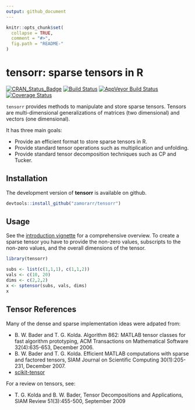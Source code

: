```yaml
---
output: github_document
---
```


<!-- README.md is generated from README.Rmd. Please edit that file -->

```r
knitr::opts_chunk$set(
  collapse = TRUE,
  comment = "#>",
  fig.path = "README-"
)
```

# tensorr: sparse tensors in R
[![CRAN_Status_Badge](http://www.r-pkg.org/badges/version/tensorr)](https://cran.r-project.org/package=tensorr)
[![Build Status](https://travis-ci.org/zamorarr/tensorr.svg?branch=master)](https://travis-ci.org/zamorarr/tensorr) 
[![AppVeyor Build Status](https://ci.appveyor.com/api/projects/status/github/zamorarr/tensorr?branch=master&svg=true)](https://ci.appveyor.com/project/zamorarr/tensorr) 
[![Coverage Status](https://img.shields.io/codecov/c/github/zamorarr/tensorr/master.svg)](https://codecov.io/github/zamorarr/tensorr?branch=master)

`tensorr` provides methods to manipulate and store sparse tensors. Tensors are multi-dimensional generalizations of matrices (two dimensional) and vectors (one dimensional).

It has three main goals:

- Provide an efficient format to store sparse tensors in R.
- Provide standard tensor operations such as multiplication and unfolding.
- Provide standard tensor decomposition techniques such as CP and Tucker.

## Installation
The development version of **tensorr** is available on github.
```r
devtools::install_github("zamorarr/tensorr")
```

## Usage
See the [introduction vignette](https://zamorarr.github.io/tensorr/articles/introduction.html)
for a comprehensive overview. To create a sparse tensor you have to provide the 
non-zero values, subscripts to the non-zero values, and the overall dimensions 
of the tensor.

```r
library(tensorr)

subs <- list(c(1,1,1), c(1,1,2))
vals <- c(10, 20)
dims <- c(2,2,2)
x <- sptensor(subs, vals, dims)
x
```

## Tensor References
Many of the dense and sparse implementation ideas were adpated from:

 - B. W. Bader and T. G. Kolda. Algorithm 862: MATLAB tensor classes for fast algorithm prototyping, ACM Transactions on Mathematical Software 32(4):635-653, December 2006.
- B. W. Bader and T. G. Kolda. Efficient MATLAB computations with sparse and factored tensors, SIAM Journal on Scientific Computing 30(1):205-231, December 2007.
- [scikit-tensor](https://github.com/mnick/scikit-tensor)

For a review on tensors, see:

- T. G. Kolda and B. W. Bader, Tensor Decompositions and Applications, SIAM Review 51(3):455-500, September 2009
